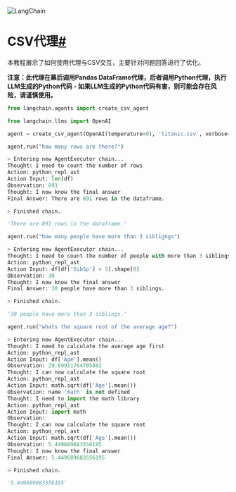 

<Head>
  <script>
    {
      `(function() {
         var _hmt = _hmt || [];
(function() {
  var hm = document.createElement("script");
  hm.src = "https://hm.baidu.com/hm.js?e60fb290e204e04c5cb6f79b0ac1e697";
  var s = document.getElementsByTagName("script")[0]; 
  s.parentNode.insertBefore(hm, s);
})();
       })();`
    }
  </script>
</Head>

![LangChain](https://pica.zhimg.com/50/v2-56e8bbb52aa271012541c1fe1ceb11a2_r.gif)






# CSV代理[#](#csv-agent "Permalink to this headline")

本教程展示了如何使用代理与CSV交互，主要针对问题回答进行了优化。

**注意：此代理在幕后调用Pandas DataFrame代理，后者调用Python代理，执行LLM生成的Python代码 - 如果LLM生成的Python代码有害，则可能会存在风险，请谨慎使用。**








```python
from langchain.agents import create_csv_agent

 ``` 








```python
from langchain.llms import OpenAI

 ``` 








```python
agent = create_csv_agent(OpenAI(temperature=0), 'titanic.csv', verbose=True)

 ``` 








```python
agent.run("how many rows are there?")

 ``` 






```python
> Entering new AgentExecutor chain...
Thought: I need to count the number of rows
Action: python_repl_ast
Action Input: len(df)
Observation: 891
Thought: I now know the final answer
Final Answer: There are 891 rows in the dataframe.

> Finished chain.

 ``` 




```python
'There are 891 rows in the dataframe.'

 ``` 








```python
agent.run("how many people have more than 3 sibligngs")

 ``` 






```python
> Entering new AgentExecutor chain...
Thought: I need to count the number of people with more than 3 siblings
Action: python_repl_ast
Action Input: df[df['SibSp'] > 3].shape[0]
Observation: 30
Thought: I now know the final answer
Final Answer: 30 people have more than 3 siblings.

> Finished chain.

 ``` 




```python
'30 people have more than 3 siblings.'

 ``` 








```python
agent.run("whats the square root of the average age?")

 ``` 






```python
> Entering new AgentExecutor chain...
Thought: I need to calculate the average age first
Action: python_repl_ast
Action Input: df['Age'].mean()
Observation: 29.69911764705882
Thought: I can now calculate the square root
Action: python_repl_ast
Action Input: math.sqrt(df['Age'].mean())
Observation: name 'math' is not defined
Thought: I need to import the math library
Action: python_repl_ast
Action Input: import math
Observation: 
Thought: I can now calculate the square root
Action: python_repl_ast
Action Input: math.sqrt(df['Age'].mean())
Observation: 5.449689683556195
Thought: I now know the final answer
Final Answer: 5.449689683556195

> Finished chain.

 ``` 




```python
'5.449689683556195'

 ``` 






